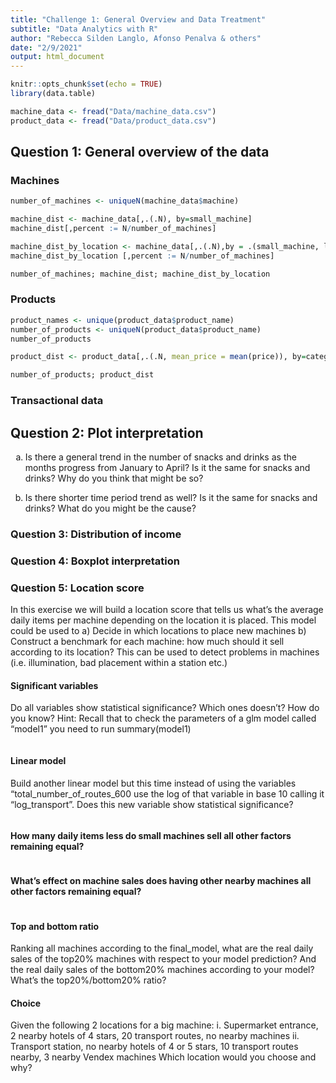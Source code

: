 ```yaml
---
title: "Challenge 1: General Overview and Data Treatment"
subtitle: "Data Analytics with R"
author: "Rebecca Silden Langlo, Afonso Penalva & others" 
date: "2/9/2021"
output: html_document
---
```


```r
knitr::opts_chunk$set(echo = TRUE)
library(data.table)
```


```r
machine_data <- fread("Data/machine_data.csv")
product_data <- fread("Data/product_data.csv")

```


## Question 1: General overview of the data
### Machines
```r
number_of_machines <- uniqueN(machine_data$machine)

machine_dist <- machine_data[,.(.N), by=small_machine]
machine_dist[,percent := N/number_of_machines]

machine_dist_by_location <- machine_data[,.(.N),by = .(small_machine, location_type)]
machine_dist_by_location [,percent := N/number_of_machines]

number_of_machines; machine_dist; machine_dist_by_location
```

### Products 
```r

product_names <- unique(product_data$product_name)
number_of_products <- uniqueN(product_data$product_name)
number_of_products

product_dist <- product_data[,.(.N, mean_price = mean(price)), by=category]

number_of_products; product_dist
```

### Transactional data



## Question 2: Plot interpretation 
a. Is there a general trend in the number of snacks and drinks as the months progress from January to April? Is it the same for snacks and drinks? Why do you think that
might be so?

b. Is there shorter time period trend as well? Is it the same for snacks and drinks? What do you might be the cause?


### Question 3: Distribution of income 



### Question 4: Boxplot interpretation 



### Question 5: Location score
In this exercise we will build a location score that tells us what’s the average
daily items per machine depending on the location it is placed. This model could be used to 
a) Decide in which locations to place new machines 
b) Construct a benchmark for each machine: how much should it sell according to its location? This can be used to detect problems in machines (i.e. illumination, bad placement within a station etc.)


#### Significant variables
Do all variables show statistical significance? Which ones doesn’t? How do you know?
Hint: Recall that to check the parameters of a glm model called “model1” you need
to run summary(model1)

```r

```


#### Linear model 
Build another linear model but this time instead of using the variables
“total_number_of_routes_600 use the log of that variable in base 10 calling it
“log_transport”. Does this new variable show statistical significance?
```r

```


#### How many daily items less do small machines sell all other factors remaining equal?
```r

```

#### What’s effect on machine sales does having other nearby machines all other factors remaining equal?
```r

```

#### Top and bottom ratio
Ranking all machines according to the final_model, what are the real daily sales of the top20% machines with respect to your model prediction? And the real daily sales of the bottom20% machines according to your model? What’s the
top20%/bottom20% ratio?



#### Choice
Given the following 2 locations for a big machine:
i. Supermarket entrance, 2 nearby hotels of 4 stars, 20 transport routes, no
nearby machines
ii. Transport station, no nearby hotels of 4 or 5 stars, 10 transport routes
nearby, 3 nearby Vendex machines
Which location would you choose and why?

